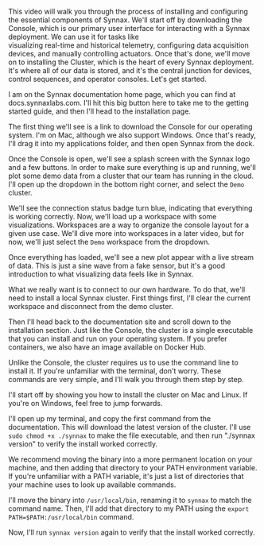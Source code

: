 This video will walk you through the process of installing and configuring the
essential components of Synnax. We'll start off by downloading the Console, which is our
primary user interface for interacting with a Synnax deployment. We can use it for tasks like  
visualizing real-time and historical telemetry, configuring data acquisition devices, and
manually controlling actuators. Once that's done, we'll move on to installing the
Cluster, which is the heart of every Synnax deployment. It's where all of our data is
stored, and it's the central junction for devices, control sequences, and operator
consoles. Let's get started.

I am on the Synnax documentation home page, which you can find at docs.synnaxlabs.com.
I'll hit this big button here to take me to the getting started guide, and then I'll
head to the installation page.

The first thing we'll see is a link to download the Console for our operating system.
I'm on Mac, although we also support Windows. Once that's ready, I'll drag it into my
applications folder, and then open Synnax from the dock.

Once the Console is open, we'll see a splash screen with the Synnax logo and a few
buttons. In order to make sure everything is up and running, we'll plot some demo data
from a cluster that our team has running in the cloud. I'll open up the dropdown
in the bottom right corner, and select the `Demo` cluster.

We'll see the connection status badge turn blue, indicating that everything is working
correctly. Now, we'll load up a workspace with some visualizations. Workspaces are
a way to organize the console layout for a given use case. We'll dive more into workspaces
in a later video, but for now, we'll just select the `Demo` workspace from the dropdown.

Once everything has loaded, we'll see a new plot appear with a live stream of data. This
is just a sine wave from a fake sensor, but it's a good introduction to what visualizing
data feels like in Synnax.

What we really want is to connect to our own hardware. To do that, we'll need to install
a local Synnax cluster. First things first, I'll clear the current workspace and
disconnect from the demo cluster.

Then I'll head back to the documentation site and scroll down to the installation
section. Just like the Console, the cluster is a single executable that you can install
and run on your operating system. If you prefer containers, we also have an image available
on Docker Hub.

Unlike the Console, the cluster requires us to use the command line to install it. If
you're unfamiliar with the terminal, don't worry. These commands are very simple, and
I'll walk you through them step by step.

I'll start off by showing you how to install the cluster on Mac and Linux. If you're
on Windows, feel free to jump forwards.

I'll open up my terminal, and copy the first command from the documentation. This will
download the latest version of the cluster. I'll use `sudo chmod +x ./synnax` to make
the file executable, and then run "./synnax version" to verify the install worked
correctly.

We recommend moving the binary into a more permanent location on your machine, and
then adding that directory to your PATH environment variable. If you're unfamiliar
with a PATH variable, it's just a list of directories that your machine uses to look up
available commands.

I'll move the binary into `/usr/local/bin`, renaming it to `synnax` to match the
command name. Then, I'll add that directory to my PATH using the `export
PATH=$PATH:/usr/local/bin` command.

Now, I'll run `synnax version` again to verify that the install worked correctly.
